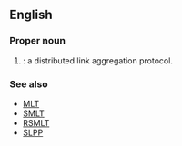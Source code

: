 ==English==

===Proper noun===
{{en-proper noun}}

# {{lb|en|computing}} {{io|lang=en|{{w|Distributed Split Multi-Link Trunking}}|dot=}}: a distributed link aggregation protocol.

===See also===
* [[MLT]]
* [[SMLT]]
* [[RSMLT]]
* [[SLPP]]